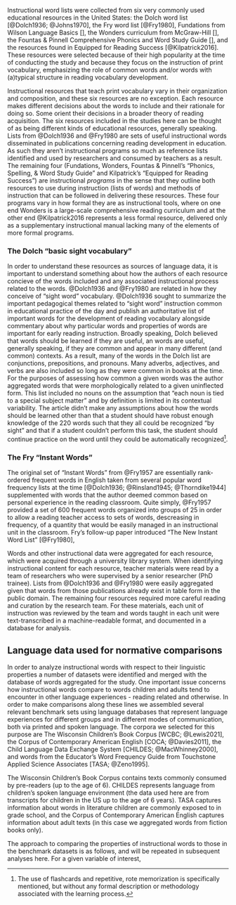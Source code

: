 
Instructional word lists were collected from six very commonly used educational resources in the United States: the Dolch word list [@Dolch1936; @Johns1970], the Fry word list [@Fry1980], Fundations from Wilson Language Basics [], the Wonders curriculum from McGraw-Hill [], the Fountas & Pinnell Comprehensive Phonics and Word Study Guide [], and the resources found in Equipped for Reading Success [@Kilpatrick2016]. These resources were selected because of their high popularity at the time of conducting the study and because they focus on the instruction of print vocabulary, emphasizing the role of common words and/or words with (a)typical structure in reading vocabulary development.

Instructional resources that teach print vocabulary vary in their organization and composition, and these six resources are no exception. Each resource makes different decisions about the words to include and their rationale for doing so. Some orient their decisions in a broader theory of reading acquisition. The six resources included in the studies here can be thought of as being different kinds of educational resources, generally speaking. Lists from @Dolch1936 and @Fry1980 are sets of useful instructional words disseminated in publications concerning reading development in education. As such they aren't instructional programs so much as reference lists identified and used by researchers and consumed by teachers as a result. The remaining four (Fundations, Wonders, Fountas & Pinnell's "Phonics, Spelling, & Word Study Guide" and Kilpatrick's "Equipped for Reading Success") are instructional _programs_ in the sense that they outline both resources to use during instruction (lists of words) and methods of instruction that can be followed in delivering these resources. These four programs vary in how formal they are as instructional tools, where on one end Wonders is a large-scale comprehensive reading curriculum and at the other end @Kilpatrick2016 represents a less formal resource, delivered only as a supplementary instructional manual lacking many of the elements of more formal programs.

### The Dolch "basic sight vocabulary"
In order to understand these resources as sources of language data, it is important to understand something about how the authors of each resource concieve of the words included and any associated instructional process related to the words. @Dolch1936 and @Fry1980 are related in how they conceive of "sight word" vocabulary. @Dolch1936 sought to summarize the important pedagogical themes related to "sight word" instruction common in educational practice of the day and publish an authoritative list of important words for the development of reading vocabulary alongside commentary about why particular words and properties of words are important for early reading instruction. Broadly speaking, Dolch believed that words should be learned if they are useful, an words are useful, generally speaking, if they are common and appear in many different (and common) contexts. As a result, many of the words in the Dolch list are conjunctions, prepositions, and pronouns. Many adverbs, adjectives, and verbs are also included so long as they were common in books at the time. For the purposes of assessing how common a given words was the author aggregated words that were morphologically related to a given uninflected form. This list included no nouns on the assumption that "each noun is tied to a special subject matter" and by definition is limited in its contextual variability. The article didn't make any assumptions about how the words should be learned other than that a student should have robust enough knowledge of the 220 words such that they all could be recognized "by sight" and that if a student couldn't perform this task, the student should continue practice on the word until they could be automatically recognized^[The use of flashcards and repetitive, rote memorization is specifically mentioned, but without any formal description or methodology associated with the learning process.].

### The Fry "Instant Words"
The original set of "Instant Words" from @Fry1957 are essentially rank-ordered frequent words in English taken from several popular word frequency lists at the time [@Dolch1936; @Rinsland1945; @Thorndike1944] supplemented with words that the author deemed common based on personal experience in the reading classroom. Quite simply, @Fry1957 provided a set of 600 frequent words organized into groups of 25 in order to allow a reading teacher access to sets of words, descreasing in frequency, of a quantity that would be easily managed in an instructional unit in the classroom. Fry's follow-up paper introduced "The New Instant Word List" [@Fry1980], 




Words and other instructional data were aggregated for each resource, which were acquired through a university library system. When identifying instructional content for each resource, teacher materials were read by a team of researchers who were supervised by a senior researcher (PhD trainee). Lists from @Dolch1936 and @Fry1980 were easily aggregated given that words from those publications already exist in table form in the public domain. The remaining four resources required more careful reading and curation by the research team. For these materials, each unit of instruction was reviewed by the team and words taught in each unit were text-transcribed in a machine-readable format, and documented in a database for analysis.

## Language data used for normative comparisons
In order to analyze instructional words with respect to their linguistic properties a number of datasets were identified and merged with the database of words aggregated for the study. One important issue concerns how instructional words compare to words children and adults tend to encounter in other language experiences - reading related and otherwise. In order to make comparisons along these lines we assembled several relevant benchmark sets using language databases that represent language experiences for different groups and in different modes of communication, both via printed and spoken language. The corpora we selected for this purpose are The Wisconsin Children's Book Corpus [WCBC; @Lewis2021], the Corpus of Contemporary American English [COCA; @Davies2011], the Child Language Data Exchange System [CHILDES; @MacWhinney2000], and words from the Educator's Word Frequency Guide from Touchstone Applied Science Associates [TASA; @Zeno1995].

The Wisconsin Children's Book Corpus contains texts commonly consumed by pre-readers (up to the age of 6). CHILDES represents language from children's spoken language environment (the data used here are from transcripts for children in the US up to the age of 6 years). TASA captures information about words in literature children are commonly exposed to in grade school, and the Corpus of Contemporary American English captures information about adult texts (in this case we aggregated words from fiction books only).

The approach to comparing the properties of instructional words to those in the benchmark datasets is as follows, and will be repeated in subsequent analyses here. For a given variable of interest, 
